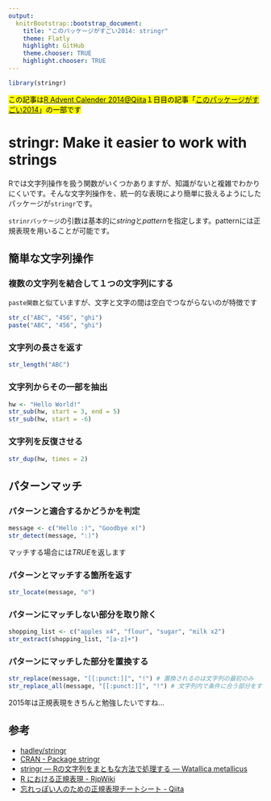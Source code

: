 ```yaml
---
output:
  knitrBootstrap::bootstrap_document:
    title: "このパッケージがすごい2014: stringr"
    theme: Flatly
    highlight: GitHub
    theme.chooser: TRUE
    highlight.chooser: TRUE
---
```


```r
library(stringr)
```

<mark>この記事は[R Advent Calender 2014@Qiita](http://qiita.com/advent-calendar/2014/r-rstudio)１日目の記事「[このパッケージがすごい2014](http://qiita.com/uri/items/ce711ee6da76a1e11ca5)」の一部です</mark>

# stringr: Make it easier to work with strings

Rでは文字列操作を扱う関数がいくつかありますが、知識がないと複雑でわかりにくいです。そんな文字列操作を、統一的な表現により簡単に扱えるようにしたパッケージが`stringr`です。

`strinrパッケージ`の引数は基本的に*string*と*pattern*を指定します。patternには正規表現を用いることが可能です。

## 簡単な文字列操作

### 複数の文字列を結合して１つの文字列にする

`paste関数`と似ていますが、文字と文字の間は空白でつながらないのが特徴です

```r
str_c("ABC", "456", "ghi")
paste("ABC", "456", "ghi")
```

### 文字列の長さを返す

```r
str_length("ABC")
```

### 文字列からその一部を抽出

```r
hw <- "Hello World!"
str_sub(hw, start = 3, end = 5)
str_sub(hw, start = -6)
```

### 文字列を反復させる

```r
str_dup(hw, times = 2)
```

## パターンマッチ

### パターンと適合するかどうかを判定

```r
message <- c("Hello :)", "Goodbye x(")
str_detect(message, ":)")
```

マッチする場合には*TRUE*を返します

### パターンとマッチする箇所を返す

```r
str_locate(message, "o")
```

### パターンにマッチしない部分を取り除く

```r
shopping_list <- c("apples x4", "flour", "sugar", "milk x2")
str_extract(shopping_list, "[a-z]+")
```

### パターンにマッチした部分を置換する

```r
str_replace(message, "[[:punct:]]", "!") # 置換されるのは文字列の最初のみ
str_replace_all(message, "[[:punct:]]", "!") # 文字列内で条件に合う部分をすべて置換
```

2015年は正規表現をきちんと勉強したいですね...

## 参考

* [hadley/stringr](https://github.com/hadley/stringr)
* [CRAN - Package stringr](http://cran.r-project.org/web/packages/stringr/index.html)
* [stringr — Rの文字列をまともな方法で処理する — Watallica metallicus](http://meme.biology.tohoku.ac.jp/students/iwasaki/rstats/stringr.html)
* [R における正規表現 - RjpWiki](http://www.okada.jp.org/RWiki/?R%20%A4%CB%A4%AA%A4%B1%A4%EB%C0%B5%B5%AC%C9%BD%B8%BD)
* [忘れっぽい人のための正規表現チートシート - Qiita](http://qiita.com/tossh0095/items/635aea9a529b9deb3038?utm_source=stock_summary_mail&utm_medium=email&utm_term=uri&utm_content=%E5%BF%98%E3%82%8C%E3%81%A3%E3%81%BD%E3%81%84%E4%BA%BA%E3%81%AE%E3%81%9F%E3%82%81%E3%81%AE%E6%AD%A3%E8%A6%8F%E8%A1%A8%E7%8F%BE%E3%83%81%E3%83%BC%E3%83%88%E3%82%B7%E3%83%BC%E3%83%88&utm_campaign=stock_summary_mail_2014-08-23)
